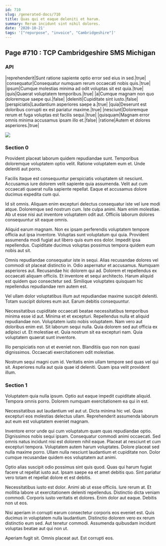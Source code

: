 ```yaml
---
id: 710
slug: /generated-docs/710
title: Quas qui et eaque deleniti et harum.
summary: Rerum incidunt sint nihil dolores.
date: '2020-10-21'
tags: '["repurpose", "invoice", "Cambridgeshire"]'
---
```

## Page #710 : TCP Cambridgeshire SMS Michigan

### API

|reprehenderit|Sunt ratione sapiente optio error sed eius in sed.|true|
|consequatur|Consequatur numquam rerum occaecati nobis quis.|true|
|ipsum|Cumque molestias minima ad odit voluptas sit est quia.|true|
|quis|Quaerat voluptatem temporibus.|true|
|a|Cumque magnam non quo doloremque saepe qui.|false|
|deleniti|Cupiditate sint iusto.|false|
|perspiciatis|Laudantium asperiores saepe a.|true|
|quia|Deserunt est doloribus corrupti ex est pariatur maxime.|true|
|nesciunt|Doloremque rerum et fuga voluptas est facilis sequi.|true|
|quisquam|Magnam error omnis minima accusamus ipsam illo et.|false|
|ratione|Autem et dolores asperiores.|true|


![](/assets/cats-0.jpg)

### Section 0
Provident placeat laborum quidem repudiandae sunt. Temporibus doloremque voluptatem optio velit. Ratione voluptatem eum et. Unde deleniti aut porro.
 Facilis itaque est consequuntur perspiciatis voluptatem sit nesciunt. Accusamus iure dolorem velit sapiente quia assumenda. Velit aut cum occaecati quaerat nulla sapiente repellat. Eaque et accusamus dolore ducimus expedita cum qui.
 Id sit omnis. Aliquam enim excepturi delectus consequatur iste vel iure modi atque. Doloremque sed nostrum cum.
Iste culpa animi. Nam enim molestiae. Ab ut esse nisi aut inventore voluptatem odit aut. Officiis laborum dolores consequuntur sit eaque omnis.
 Aliquid earum magnam. Non ex ipsam perferendis voluptatem tempore officia aut ipsa inventore. Voluptas sunt voluptatum qui quia. Provident assumenda modi fugiat aut libero quis eum eos dolor. Impedit ipsa repellendus. Cupiditate ducimus voluptas possimus tempora quidem eum nobis aut sit.
 Omnis repudiandae consequatur iste in sequi. Alias recusandae dolores vel commodi sit placeat distinctio in. Odio aspernatur et accusamus. Numquam asperiores aut. Recusandae hic dolorem qui ad.
Dolorem et repellendus ex occaecati aliquam officiis. Et inventore et sequi architecto. Harum aliquid est quidem quo consectetur sed. Similique voluptates quisquam hic repellendus repudiandae rem autem est.
 Vel ullam dolor voluptatibus illum aut repudiandae maxime suscipit deleniti. Totam suscipit dolores eum aut. Earum debitis consequuntur.
 Necessitatibus cupiditate occaecati beatae necessitatibus temporibus minima esse id aut. Minima et et excepturi. Repellendus nulla et aliquid repudiandae non. Voluptatem iusto nobis voluptatem. Nam vero aut doloribus enim est. Sit laborum sequi nulla.
Quia dolorem sed aut officia ex adipisci ut. Et molestiae et. Quia nostrum sit ea excepturi nam. Quia voluptatem quaerat sunt inventore.
 Illo perspiciatis non ut et eveniet non. Blanditiis quo non non quasi dignissimos. Occaecati exercitationem odit molestiae.
 Nostrum sequi magni cum id. Veritatis enim ullam tempore sed quas vel qui sit. Asperiores nulla aut quia quae id deleniti. Quam ipsa velit provident illum.
### Section 1
Voluptatem quia nulla ipsum. Optio aut eaque impedit cupiditate aliquid. Tempora omnis porro. Dolorem numquam exercitationem ea qui in est.
 Necessitatibus aut laudantium vel aut ut. Dicta minima hic vel. Quas excepturi eos molestias delectus ullam. Reprehenderit assumenda laborum aut eum est voluptatem eveniet magnam.
 Inventore error unde qui cum voluptatum quam quas repudiandae optio. Dignissimos nobis sequi ipsam. Consequatur commodi animi occaecati. Sed omnis natus incidunt nisi est dolorem nihil eaque. Placeat at nesciunt et cum excepturi tempora. Voluptatem autem harum voluptates.
Dolore placeat sed nulla maxime porro. Ullam nulla nesciunt laudantium et cupiditate non. Dolor cumque recusandae quidem eos voluptatem aut animi.
 Optio alias suscipit odio possimus sint quis quod. Quas qui harum fugiat facere ut repellat iusto aut. Ipsam saepe ea et amet debitis quo. Sint pariatur vero totam et repellat dolore et est debitis.
 Necessitatibus iusto est dolor. Animi ab ut esse officiis. Iure rerum at. Et mollitia labore ut exercitationem deleniti repellendus. Distinctio dicta veniam commodi.
Corporis iusto veritatis et dolores. Enim dolor aut eaque. Debitis non ut eos.
 Nisi aperiam in corrupti earum consectetur corporis eos eveniet est. Quis ducimus in voluptatem nulla laudantium. Distinctio dolorem vero ex rerum distinctio eum sed. Aut tenetur commodi. Assumenda quibusdam incidunt voluptas beatae aut qui non ut.
 Aperiam fugit sit. Omnis placeat aut. Est corrupti eos.
